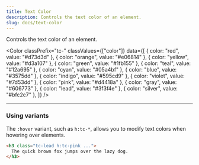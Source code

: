 ```yaml
---
title: Text Color
description: Controls the text color of an element.
slug: docs/text-color
---
```


Controls the text color of an element.

<Color
  classPrefix="tc-"
  classValues={["color"]}
  data={[
    { color: "red", value: "#d73d3d" },
    { color: "orange", value: "#e06814" },
    { color: "yellow", value: "#d3a107" },
    { color: "green", value: "#1fb155" },
    { color: "teal", value: "#12a695" },
    { color: "cyan", value: "#05a4bf" },
    { color: "blue", value: "#3575dd" },
    { color: "indigo", value: "#595cd9" },
    { color: "violet", value: "#7d53dd" },
    { color: "pink", value: "#d4418a" },
    { color: "gray", value: "#606773" },
    { color: "lead", value: "#3f3f4e" },
    { color: "silver", value: "#bfc2c7" },
  ]}
/>

---

### Using variants

The `:hover` variant, such as `h:tc-*`, allows you to modify text colors when hovering over elements.

```html "h:tc-pink"
<h3 class="tc-lead h:tc-pink ...">
  The quick brown fox jumps over the lazy dog.
</h3>
```
